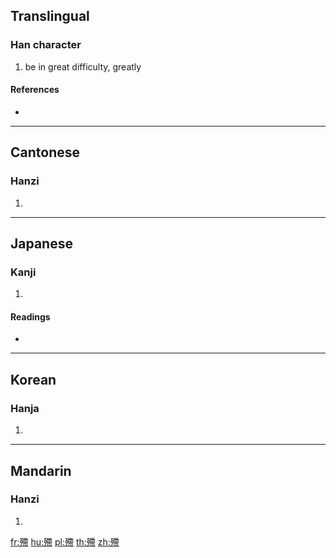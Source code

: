 ==Translingual==

===Han character===
{{Han char|rn=78|rad=歹|as=11|sn=15|four=14227|canj=MNKPB}}

# be in great difficulty, greatly

====References====
* {{Han ref|kx=0582.370|dkj=16550|dj=0975.320|hdz=21393.050|uh=6BA2|ud=27554|bh=E5F3|bd=58867}}

----

==Cantonese==

===Hanzi===
{{yue-hanzi|jyut=[[tai3]]|y=tai3}}

# {{defn|lang=yue|sort=歹11}}

----

==Japanese==

===Kanji===
{{ja-kanji|grade=|rs=歹11}}

# {{defn|lang=ja|sort=歹11}}

====Readings====
* {{ja-readings|on=[[てい]] (tei), [[たい]] (tai), [[けい]] (kei)|kun=[[つかれる]] (tsukareru)}}

----

==Korean==

===Hanja===
{{ko-hanja|hangeul=체|eumhun=|rv=che|mr=ch'e|y=chey}}

# {{defn|lang=ko|sort=歹11}}

----

==Mandarin==

===Hanzi===
{{cmn-hanzi|pin=[[tì]] ([[ti4]])|wg=t'i<sup>4</sup>}}

# {{defn|lang=cmn|sort=歹11}}

[[fr:殢]]
[[hu:殢]]
[[pl:殢]]
[[th:殢]]
[[zh:殢]]